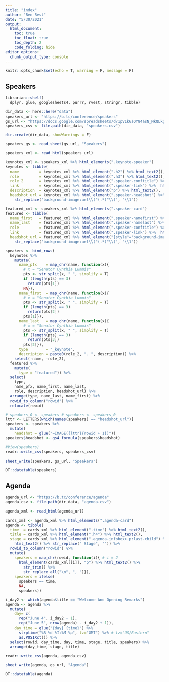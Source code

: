 ```yaml
---
title: "index"
author: "Ben Best"
date: "5/30/2021"
output:
  html_document:
    toc: true
    toc_float: true
    toc_depth: 2
    code_folding: hide
editor_options: 
  chunk_output_type: console
---
```


```r
knitr::opts_chunk$set(echo = T, warning = F, message = F)
```

## Speakers

```r
librarian::shelf(
  dplyr, glue, googlesheets4, purrr, rvest, stringr, tibble)

dir_data <- here::here("data")
speakers_url <- "https://b.tc/conference/speakers"
gs_url <- "https://docs.google.com/spreadsheets/d/1pV1k6sOY84asN_MkQLkgjBx2nAs4mm_Vk4Wp0UrHdFQ/edit"
speakers_csv <- file.path(dir_data, "speakers.csv")

dir.create(dir_data, showWarnings = F)

speakers_gs <- read_sheet(gs_url, "Speakers")

speakers_xml <- read_html(speakers_url)

keynotes_xml <- speakers_xml %>% html_elements(".keynote-speaker")
keynotes <- tibble(
  name         = keynotes_xml %>% html_element(".h2") %>% html_text2(),
  role         = keynotes_xml %>% html_element(".h3") %>% html_text2(),
  role_2       = keynotes_xml %>% html_element(".speaker-conftitle") %>% html_text2(),
  link         = keynotes_xml %>% html_element(".speaker-link") %>%  html_attr("href"),
  description  = keynotes_xml %>% html_element("p") %>% html_text2(),
  headshot_url = keynotes_xml %>% html_element(".speaker-headshot") %>% html_attr("style") %>% 
    str_replace('background-image:url\\("(.*)"\\)', "\\1"))

featured_xml <- speakers_xml %>% html_elements(".speaker-card")
featured <- tibble(
  name_first   = featured_xml %>% html_element(".speaker-namefirst") %>% html_text2(),
  name_last    = featured_xml %>% html_element(".speaker-namelast") %>% html_text2(),
  role         = featured_xml %>% html_element(".speaker-conftitle") %>% html_text2(),
  link         = featured_xml %>% html_element(".speaker-link") %>%  html_attr("href"),
  headshot_url = featured_xml %>% html_element("[style^='background-image']") %>% html_attr("style") %>% 
    str_replace('background-image:url\\("(.*)"\\)', "\\1"))

speakers <- bind_rows(
  keynotes %>% 
    mutate(
      name_pfx    = map_chr(name, function(x){
        # x = "Senator Cynthia Lummis"
        pts <- str_split(x, " ", simplify = T)
        if (length(pts) == 3)
          return(pts[1])
        NA}),
      name_first  = map_chr(name, function(x){
        # x = "Senator Cynthia Lummis"
        pts <- str_split(x, " ", simplify = T)
        if (length(pts) == 3)
          return(pts[2])
        pts[1]}),
      name_last   = map_chr(name, function(x){
        # x = "Senator Cynthia Lummis"
        pts <- str_split(x, " ", simplify = T)
        if (length(pts) == 3)
          return(pts[3])
        pts[2]}),
      type        = "_keynote",
      description = paste0(role_2, ". ", description)) %>% 
    select(-name, -role_2),
  featured %>% 
    mutate(
      type = "featured")) %>% 
  select(
    type, 
    name_pfx, name_first, name_last, 
    role, description, headshot_url) %>% 
  arrange(type, name_last, name_first) %>% 
  rowid_to_column("rowid") %>% 
  relocate(rowid)

# speakers_0 <- speakers # speakers <- speakers_0
lttr <- LETTERS[which(names(speakers) == "headshot_url")]
speakers <- speakers %>% 
  mutate(
    headshot = glue("=IMAGE({lttr}{rowid + 1})"))
speakers$headshot <- gs4_formula(speakers$headshot)

#View(speakers)
readr::write_csv(speakers, speakers_csv)

sheet_write(speakers, gs_url, "Speakers")

DT::datatable(speakers)
```


## Agenda

```r
agenda_url <- "https://b.tc/conference/agenda"
agenda_csv <- file.path(dir_data, "agenda.csv")

agenda_xml <- read_html(agenda_url)

cards_xml <- agenda_xml %>% html_elements(".agenda-card")
agenda <- tibble(
  time  = cards_xml %>% html_element(".time") %>% html_text2(),
  title = cards_xml %>% html_element(".h4") %>% html_text2(),
  stage = cards_xml %>% html_element(".agenda-infobox>.p:last-child") %>% 
    html_text2() %>% str_replace(" Stage", "")) %>% 
  rowid_to_column("rowid") %>% 
  mutate(
    speakers = map_chr(rowid, function(i){ # i = 2
      html_element(cards_xml[[i]], "p") %>% html_text2() %>% 
        str_trim() %>% 
        str_replace_all("\n", ", ")}),
    speakers = ifelse(
      speakers == time,
      NA,
      speakers))

i_day2 <- which(agenda$title == "Welcome And Opening Remarks")
agenda <- agenda %>% 
  mutate(
    day= c(
      rep("June 4", i_day2 - 1), 
      rep("June 5", nrow(agenda) - i_day2 + 1)),
    day_time = glue("{day} {time}") %>%
      strptime("%B %d %I:%M %p", tz="GMT") %>% # tz="US/Eastern"
      as.POSIXct()) %>% 
  select(rowid, day_time, day, time, stage, title, speakers) %>% 
  arrange(day_time, stage, title)
    
readr::write_csv(agenda, agenda_csv)

sheet_write(agenda, gs_url, "Agenda")

DT::datatable(agenda)
```

